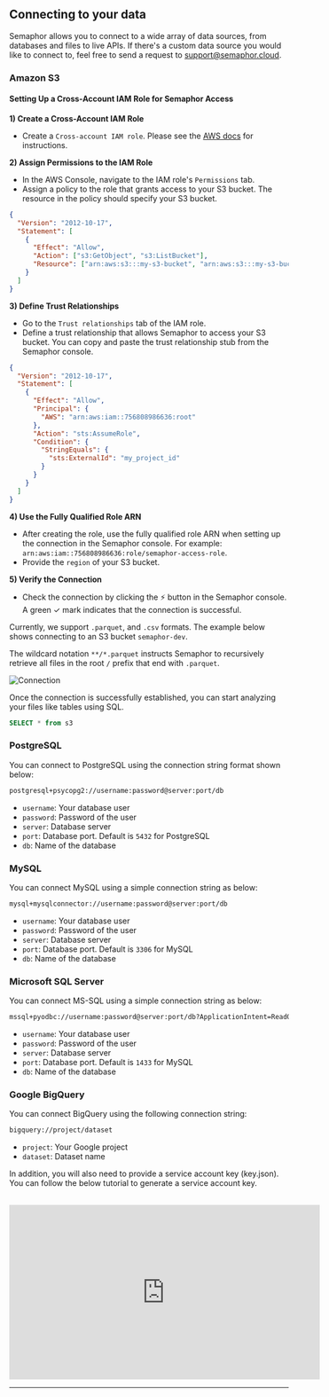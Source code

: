 ## Connecting to your data

Semaphor allows you to connect to a wide array of data sources, from databases and files to live APIs. If there's a custom data source you would like to connect to, feel free to send a request to support@semaphor.cloud.

### Amazon S3

#### Setting Up a Cross-Account IAM Role for Semaphor Access

**1) Create a Cross-Account IAM Role**

- Create a `Cross-account IAM role`. Please see the [AWS docs](https://docs.aws.amazon.com/IAM/latest/UserGuide/id_roles_create_for-user.html#roles-creatingrole-user-console) for instructions.

**2) Assign Permissions to the IAM Role**

- In the AWS Console, navigate to the IAM role's `Permissions` tab.
- Assign a policy to the role that grants access to your S3 bucket. The resource in the policy should specify your S3 bucket.

```json filename="Permission Policy" copy
{
  "Version": "2012-10-17",
  "Statement": [
    {
      "Effect": "Allow",
      "Action": ["s3:GetObject", "s3:ListBucket"],
      "Resource": ["arn:aws:s3:::my-s3-bucket", "arn:aws:s3:::my-s3-bucket/*"]
    }
  ]
}
```

**3) Define Trust Relationships**

- Go to the `Trust relationships` tab of the IAM role.
- Define a trust relationship that allows Semaphor to access your S3 bucket. You can copy and paste the trust relationship stub from the Semaphor console.

```json filename="Trust Policy" copy
{
  "Version": "2012-10-17",
  "Statement": [
    {
      "Effect": "Allow",
      "Principal": {
        "AWS": "arn:aws:iam::756808986636:root"
      },
      "Action": "sts:AssumeRole",
      "Condition": {
        "StringEquals": {
          "sts:ExternalId": "my_project_id"
        }
      }
    }
  ]
}
```

**4) Use the Fully Qualified Role ARN**

- After creating the role, use the fully qualified role ARN when setting up the connection in the Semaphor console. For example: `arn:aws:iam::756808986636:role/semaphor-access-role`.
- Provide the `region` of your S3 bucket.

**5) Verify the Connection**

- Check the connection by clicking the ⚡️ button in the Semaphor console.
  A green ✓ mark indicates that the connection is successful.

Currently, we support `.parquet`, and `.csv` formats. The example below shows connecting to an S3 bucket `semaphor-dev`.

The wildcard notation `**/*.parquet` instructs Semaphor to recursively retrieve all files in the root `/` prefix that end with `.parquet`.

![Connection](pages/connection_images/s3_connection.png)

Once the connection is successfully established, you can start analyzing your files like tables using SQL.

```sql filename="Card SQL"
SELECT * from s3
```

### PostgreSQL

You can connect to PostgreSQL using the connection string format shown below:

```markdown copy filename="Connection String"
postgresql+psycopg2://username:password@server:port/db
```

- `username`: Your database user
- `password`: Password of the user
- `server`: Database server
- `port`: Database port. Default is `5432` for PostgreSQL
- `db`: Name of the database

### MySQL

You can connect MySQL using a simple connection string as below:

```markdown copy filename="Connection String"
mysql+mysqlconnector://username:password@server:port/db
```

- `username`: Your database user
- `password`: Password of the user
- `server`: Database server
- `port`: Database port. Default is `3306` for MySQL
- `db`: Name of the database

### Microsoft SQL Server

You can connect MS-SQL using a simple connection string as below:

```markdown copy filename="Connection String"
mssql+pyodbc://username:password@server:port/db?ApplicationIntent=ReadOnly&driver=ODBC+Driver+17+for+SQL+Server
```

- `username`: Your database user
- `password`: Password of the user
- `server`: Database server
- `port`: Database port. Default is `1433` for MySQL
- `db`: Name of the database

### Google BigQuery

You can connect BigQuery using the following connection string:

```markdown copy filename="Connection String"
bigquery://project/dataset
```

- `project`: Your Google project
- `dataset`: Dataset name

In addition, you will also need to provide a service account key (key.json). You can follow the below tutorial to generate a service account key.

<br />

<iframe
  width="560"
  height="315"
  src="https://www.youtube.com/embed/q9qHHEk5rVM?si=E6gLP6k9j8pxdVdv&amp;start=35"
  title="YouTube video player"
  frameborder="0"
  allow="accelerometer; autoplay; clipboard-write; encrypted-media; gyroscope; picture-in-picture; web-share"
  referrerpolicy="strict-origin-when-cross-origin"
  allowfullscreen
></iframe>

---
